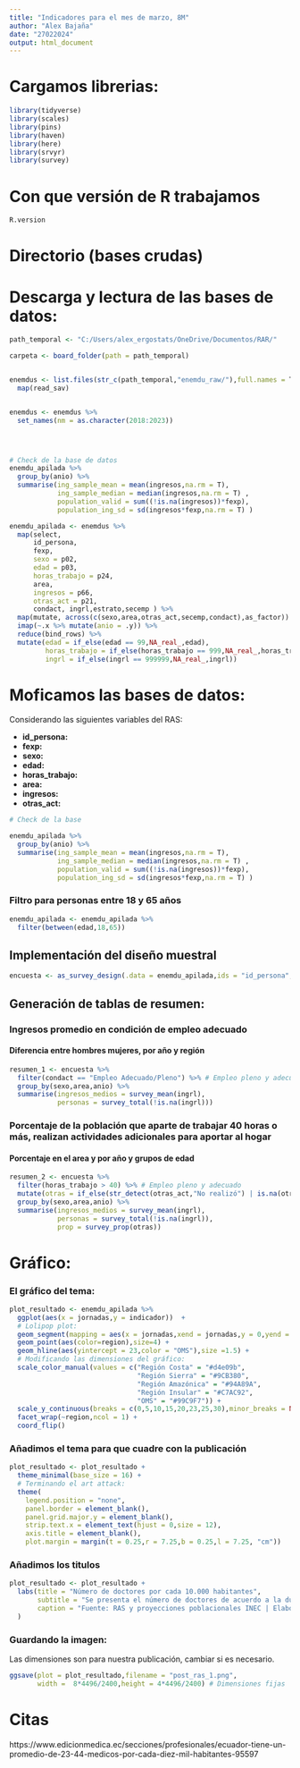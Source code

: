 ---
title: "Indicadores para el mes de marzo, 8M"
author: "Alex Bajaña"
date: "27022024"
output: html_document
---
  
  
# Cargamos librerias:
  
```{r, message=FALSE,warning=FALSE}

library(tidyverse)
library(scales)
library(pins)
library(haven)
library(here)
library(srvyr)
library(survey)

```

# Con que versión de R trabajamos

```{r}
R.version
```


# Directorio (bases crudas)


# Descarga y lectura de las bases de datos:

```{r}
path_temporal <- "C:/Users/alex_ergostats/OneDrive/Documentos/RAR/"

carpeta <- board_folder(path = path_temporal)


enemdus <- list.files(str_c(path_temporal,"enemdu_raw/"),full.names = T,pattern = "persona|15") %>% 
  map(read_sav)


enemdus <- enemdus %>% 
  set_names(nm = as.character(2018:2023)) 




# Check de la base de datos
enemdu_apilada %>% 
  group_by(anio) %>% 
  summarise(ing_sample_mean = mean(ingresos,na.rm = T),
            ing_sample_median = median(ingresos,na.rm = T) ,
            population_valid = sum((!is.na(ingresos))*fexp),
            population_ing_sd = sd(ingresos*fexp,na.rm = T) ) 

```


```{r}

enemdu_apilada <- enemdus %>% 
  map(select,
      id_persona,
      fexp,
      sexo = p02,
      edad = p03,
      horas_trabajo = p24,
      area,
      ingresos = p66, 
      otras_act = p21,
      condact, ingrl,estrato,secemp ) %>% 
  map(mutate, across(c(sexo,area,otras_act,secemp,condact),as_factor)) %>% 
  imap(~.x %>% mutate(anio = .y)) %>% 
  reduce(bind_rows) %>% 
  mutate(edad = if_else(edad == 99,NA_real_,edad),
         horas_trabajo = if_else(horas_trabajo == 999,NA_real_,horas_trabajo),
         ingrl = if_else(ingrl == 999999,NA_real_,ingrl)) 

```

# Moficamos las bases de datos:

Considerando las siguientes variables del RAS:
  
  
* **id_persona:**
* **fexp:**
* **sexo:**
* **edad:**
* **horas_trabajo:**
* **area:**
* **ingresos:**
* **otras_act:**
  



```{r}

# Check de la base

enemdu_apilada %>% 
  group_by(anio) %>% 
  summarise(ing_sample_mean = mean(ingresos,na.rm = T),
            ing_sample_median = median(ingresos,na.rm = T) ,
            population_valid = sum((!is.na(ingresos))*fexp),
            population_ing_sd = sd(ingresos*fexp,na.rm = T) ) 


```

### Filtro para personas entre 18 y 65 años

```{r}
enemdu_apilada <- enemdu_apilada %>% 
  filter(between(edad,18,65))
```

## Implementación del diseño muestral

```{r}
encuesta <- as_survey_design(.data = enemdu_apilada,ids = "id_persona",probs = "fexp",strata = "estrato")
```


## Generación de tablas de resumen: 

### Ingresos promedio en condición de empleo adecuado
#### Diferencia entre hombres mujeres, por año y región

```{r}

resumen_1 <- encuesta %>% 
  filter(condact == "Empleo Adecuado/Pleno") %>% # Empleo pleno y adecuado
  group_by(sexo,area,anio) %>% 
  summarise(ingresos_medios = survey_mean(ingrl),
            personas = survey_total(!is.na(ingrl)))
```

### Porcentaje de la población que aparte de trabajar 40 horas o más, realizan actividades adicionales para aportar al hogar
#### Porcentaje en el area y por año y grupos de edad



```{r}

resumen_2 <- encuesta %>% 
  filter(horas_trabajo > 40) %>% # Empleo pleno y adecuado
  mutate(otras = if_else(str_detect(otras_act,"No realizó") | is.na(otras_act),0,1)) %>% 
  group_by(sexo,area,anio) %>% 
  summarise(ingresos_medios = survey_mean(ingrl),
            personas = survey_total(!is.na(ingrl)),
            prop = survey_prop(otras))
```

# Gráfico:

### El gráfico del tema:

```{r}
plot_resultado <- enemdu_apilada %>% 
  ggplot(aes(x = jornadas,y = indicador))  +
  # Lolipop plot:
  geom_segment(mapping = aes(x = jornadas,xend = jornadas,y = 0,yend = indicador), color="grey") +
  geom_point(aes(color=region),size=4) +
  geom_hline(aes(yintercept = 23,color = "OMS"),size =1.5) +
  # Modificando las dimensiones del gráfico:
  scale_color_manual(values = c("Región Costa" = "#d4e09b",
                                "Región Sierra" = "#9CB380",
                                "Región Amazónica" = "#94A89A",
                                "Región Insular" = "#C7AC92",
                                "OMS" = "#99C9F7")) +
  scale_y_continuous(breaks = c(0,5,10,15,20,23,25,30),minor_breaks = NULL) +
  facet_wrap(~region,ncol = 1) +
  coord_flip()
```

### Añadimos el tema para que cuadre con la publicación 

```{r}
plot_resultado <- plot_resultado +
  theme_minimal(base_size = 16) +
  # Terminando el art attack:
  theme(
    legend.position = "none",
    panel.border = element_blank(),
    panel.grid.major.y = element_blank(),
    strip.text.x = element_text(hjust = 0,size = 12),
    axis.title = element_blank(),
    plot.margin = margin(t = 0.25,r = 7.25,b = 0.25,l = 7.25, "cm"))
```

### Añadimos los titulos

```{r}
plot_resultado <- plot_resultado +
  labs(title = "Número de doctores por cada 10.000 habitantes",
       subtitle = "Se presenta el número de doctores de acuerdo a la duracíon o tipo de jornada en una unidad\n de salud en las diferentes regiones del Ecuador durante el año 2019.",
       caption = "Fuente: RAS y proyecciones poblacionales INEC | Elaboración: Alex Bajaña",
  )
```

### Guardando la imagen:

Las dimensiones son para nuestra publicación, cambiar si es necesario.

```{r}

ggsave(plot = plot_resultado,filename = "post_ras_1.png",
       width = 	8*4496/2400,height = 4*4496/2400) # Dimensiones fijas
```



# Citas

https://www.edicionmedica.ec/secciones/profesionales/ecuador-tiene-un-promedio-de-23-44-medicos-por-cada-diez-mil-habitantes-95597